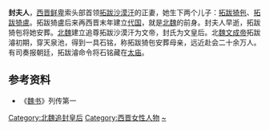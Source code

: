 '''封夫人'''，[[西晋|西晋]][[鲜卑|鲜卑]]索头部首领[[拓跋沙漠汗|拓跋沙漠汗]]的正妻，她生下两个儿子：[[拓跋猗㐌|拓跋猗㐌]]、[[拓跋猗盧|拓跋猗盧]]。拓跋猗盧后来再西晋末年建立[[代_(十六国)|代国]]，就是[[北魏|北魏]]的前身。封夫人早逝，拓跋猗㐌将她安葬。[[北魏|北魏]]建立追尊拓跋沙漠汗为文帝，封氏为文皇后。北[[魏文成帝|魏文成帝]]拓跋濬初期，穿天泉池，得到一具石铭，称拓跋猗㐌安葬母亲，远近赴会二十余万人。有司奏报朝廷，拓跋濬命令将石铭藏在[[太庙|太庙]]。

== 参考资料 ==
*《[[魏书|魏书]]》列传第一

{{北魏皇后}}  

[[Category:北魏追封皇后|Category:北魏追封皇后]]
[[Category:西晋女性人物|Category:西晋女性人物]]
[[Category:封姓|~]]